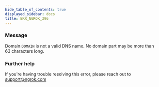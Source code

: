 ```yaml
---
hide_table_of_contents: true
displayed_sidebar: docs
title: ERR_NGROK_396
---
```




### Message

Domain `DOMAIN` is not a valid DNS name. No domain part may be more than 63 characters long.

<ErrorDetails error="err_ngrok_396" />

### Further help

If you're having trouble resolving this error, please reach out to [support@ngrok.com](mailto:support@ngrok.com?subject=Help%20with%20ERR_NGROK_396)
